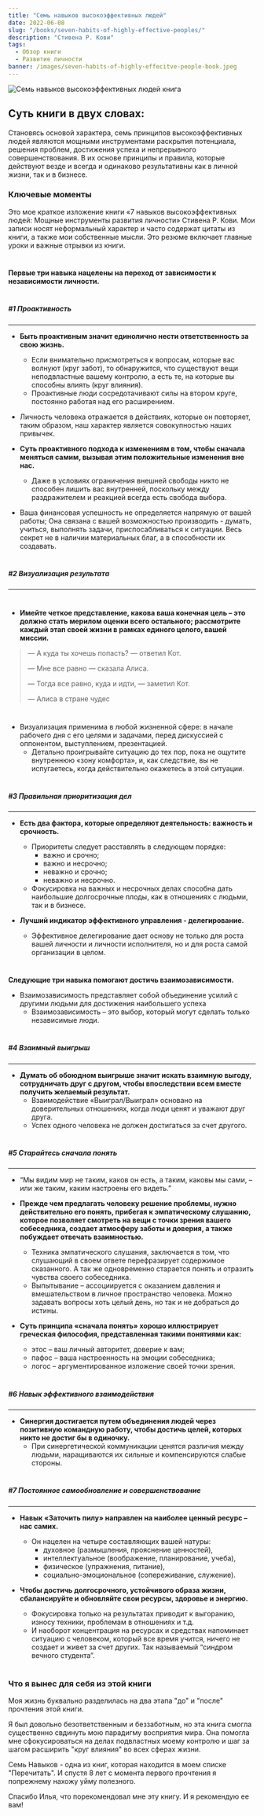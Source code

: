 ```yaml
---
title: "Семь навыков высокоэффективных людей"
date: 2022-06-08
slug: "/books/seven-habits-of-highly-effective-peoples/"
description: "Стивена Р. Кови"
tags:
  - Обзор книги
  - Развитие личности
banner: /images/seven-habits-of-highly-effecitve-people-book.jpeg
---
```


<div className="image-container">
    <div className="image_item">
        <img alt="Семь навыков высокоэффективных людей книга" src="/images/seven-habits-of-highly-effecitve-people-book.jpeg"/>
    </div>
</div>

<style jsx>{`
  .image-container {
    width: 300px;
    height: 300px;
    margin: auto;
    position: relative;
    margin-bottom: 200px;
    text-align: center;
  }
   .image-container img {
    margin-top: 0.5rem;
    max-width: 100%;
    max-height: 100%;
  }
`}</style>

 ## Суть книги в двух словах:

Становясь основой характера, семь принципов высокоэффективных людей являются мощными инструментами раскрытия потенциала, решения проблем, достижения успеха и непрерывного совершенствования. В их основе принципы и правила, которые действуют везде и всегда и одинаково результативны как в личной жизни, так и в бизнесе.

<Translate id="section1" />

### Ключевые моменты

Это мое краткое изложение книги «7 навыков высокоэффективных людей: Мощные инструменты развития личности» Стивена Р. Кови. Мои записи носят неформальный характер и часто содержат цитаты из книги, а также мои собственные мысли. Это резюме включает главные уроки и важные отрывки из книги.

#

**Первые три навыка нацелены на переход от зависимости к независимости личности.**

#

##### #1 Проактивность
---
* **Быть проактивным значит единолично нести ответственность за свою жизнь.**
    * Если внимательно присмотреться к вопросам, которые вас волнуют (круг забот), то обнаружится, что существуют вещи неподвластные вашему контролю, а есть те, на которые вы способны влиять (круг влияния).
    * Проактивные люди сосредотачивают силы на втором круге, постоянно работая над его расширением.

* Личность человека отражается в действиях, которые он повторяет, таким образом, наш характер является совокупностью наших привычек. 

* **Суть проактивного подхода к изменениям в том, чтобы сначала меняться самим, вызывая этим положительные изменения вне нас.**
    * Даже в условиях ограничения внешней свободы никто не способен лишить вас внутренней, поскольку между раздражителем и реакцией всегда есть свобода выбора.

* Ваша финансовая успешность не определяется напрямую от вашей работы; Она связана с вашей возможностью производить - думать, учиться, выполнять задачи, приспосабливаться к ситуации. Весь секрет не в наличии материальных благ, а в способности их создавать.

#

##### #2 Визуализация результата 
---

#

* **Имейте четкое представление, какова ваша конечная цель – это должно стать мерилом оценки всего остального; рассмотрите каждый этап своей жизни в рамках единого целого, вашей миссии.**

> — А куда ты хочешь попасть? — ответил Кот.
>
> — Мне все равно — сказала Алиса.
>
> — Тогда все равно, куда и идти, — заметил Кот.
>
> — Алиса в стране чудес

# 

* Визуализация применима в любой жизненной сфере: в начале рабочего дня с его целями и задачами, перед дискуссией с оппонентом, выступлением, презентацией.
    * Детально проигрывайте ситуацию до тех пор, пока не ощутите внутреннюю «зону комфорта», и, как следствие, вы не испугаетесь, когда действительно окажетесь в этой ситуации. 

#

##### #3 Правильная приоритизация дел
---

* **Есть два фактора, которые определяют деятельность: важность и срочность.**
    * Приоритеты следует расставлять в следующем порядке:
        * важно и срочно;
        * важно и несрочно;
        * неважно и срочно;
        * неважно и несрочно.
    * Фокусировка на важных и несрочных делах способна дать наибольшие долгосрочные плоды, как в отношениях с людьми, так и в бизнесе.

* **Лучший индикатор эффективного управления - делегирование.**
    * Эффективное делегирование дает основу не только для роста вашей личности и личности исполнителя, но и для роста самой организации в целом.

#

#

#

**Следующие три навыка помогают достичь взаимозависимости.**
* Взаимозависимость представляет собой объединение усилий с другими людьми для достижения наибольшего успеха
	* Взаимозависимость – это выбор, который могут сделать только независимые люди.

#

##### #4 Взаимный выигрыш
---

* **Думать об обоюдном выигрыше значит искать взаимную выгоду, сотрудничать друг с другом, чтобы впоследствии всем вместе получить желаемый результат.** 
    * Взаимодействие «Выиграл/Выиграл» основано на доверительных отношениях, когда люди ценят и уважают друг друга.
    * Успех одного человека не должен достигаться за счет другого.

#

##### #5 Старайтесь сначала понять
---

* “Мы видим мир не таким, каков он есть, а таким, каковы мы сами, – или же таким, каким настроены его видеть.”

* **Прежде чем предлагать человеку решение проблемы, нужно действительно его понять, прибегая к эмпатическому слушанию, которое позволяет смотреть на вещи с точки зрения вашего собеседника, создает атмосферу заботы и доверия, а также побуждает отвечать взаимностью.** 
    * Техника эмпатического слушания, заключается в том, что слушающий в своем ответе перефразирует содержимое сказанного. А так же одновременно старается понять и отразить чувства своего собеседника.
    * Выпытывание – ассоциируется с оказанием давления и вмешательством в личное пространство человека. Можно задавать вопросы хоть целый день, но так и не добраться до истины.

* **Суть принципа «сначала понять» хорошо иллюстрирует греческая философия, представленная такими понятиями как:** 
    * этос – ваш личный авторитет, доверие к вам;
    * пафос – ваша настроенность на эмоции собеседника;
    * логос – аргументированное изложение своей точки зрения.

#

##### #6 Навык эффективного взаимодействия 
---

* **Синергия достигается путем объединения людей через позитивную командную работу, чтобы достичь целей, которых никто не достиг бы в одиночку.** 
    * При синергетической коммуникации ценятся различия между людьми, наращиваются их сильные и компенсируются слабые стороны.

#

##### #7 Постоянное самообновление и совершенствование
---

* **Навык «Заточить пилу» направлен на наиболее ценный ресурс – нас самих.** 
    * Он нацелен на четыре составляющих вашей натуры: 
        * духовное (размышления, прояснение ценностей), 
        * интеллектуальное (воображение, планирование, учеба), 
        * физическое (упражнения, питание),
        * социально-эмоциональное (сопереживание, служение).

* **Чтобы достичь долгосрочного, устойчивого образа жизни, сбалансируйте и обновляйте свои ресурсы, здоровье и энергию.** 
    * Фокусировка только на результатах приводит к выгоранию, износу техники, проблемам в отношениях и т.д.
    * И наоборот концентрация на ресурсах и средствах напоминает ситуацию с человеком, который все время учится, ничего не создает и живет за счет других. Так называемый “синдром вечного студента”. 

#

### Что я вынес для себя из этой книги 

Моя жизнь буквально разделилась на два этапа "до" и "после" прочтения этой книги. 

Я был довольно безответственным и беззаботным, но эта книга смогла существенно свдинуть мою парадигму восприятия мира.
Она помогла мне сфокусироваться на делах подвластных моему контролю и шаг за шагом расширить "круг влияния" во всех сферах жизни. 

Семь Навыков - одна из книг, которая находится в моем списке "Перечитать". И спустя 8 лет с момента первого прочтения я попрежнему нахожу уйму полезного. 

Спасибо Илья, что порекомендовал мне эту книгу. И я рекомендую ее вам!
